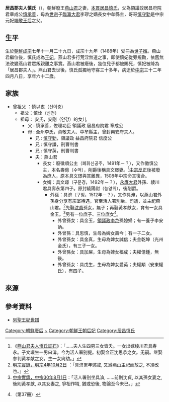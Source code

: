 '''居昌郡夫人慎氏'''（{{bd|1476年||1537年|catIdx=S}}），朝鮮廢王[[燕山君|燕山君]]之妻，[[本貫|本貫]][[居昌慎氏|居昌慎氏]]，父為領議政居昌府院君章成公[[慎承善|慎承善]]，母為[[朝鮮世宗|世宗]]子[[臨瀛大君|臨瀛大君]]李璆之嫡長女中牟縣主，哥哥[[慎守勤|慎守勤]]是中宗元妃[[端敬王后|端敬王后]]之父。

==生平==
生於[[朝鮮成宗|朝鮮成宗]]七年十一月二十九日，成宗十九年（1488年）受冊為[[世子嬪|世子嬪]]。燕山君繼位後，慎氏成為[[王妃|王妃]]。燕山君多行荒淫無道之事，即使慎妃從旁規勸，依舊無法改變燕山君眾叛親離之事實。燕山君被廢後，幾位兒子都被賜死，慎妃被降為「居昌郡夫人」。燕山君去世後，慎氏孤獨地守寡三十多年，病逝於[[朝鮮中宗|中宗]]三十二年四月八日，享年六十二歲。

==家族==
*曾祖父 ：慎以衷（신이충）
**祖父：慎诠（신전）
**祖母： 安氏，安刚（안강）的女儿
***父 : 慎承善，佐理功臣 領議政 居昌府院君 章成公 
***母 : 全州李氏，貞敬夫人、中牟縣主，曾封興安府夫人。
****兄 : [[慎守勤|慎守勤]]，領議政 益昌府院君 信度公 
****兄 : 慎守謙，刑曹判書 
****兄 : 慎守英，刑曹判書
****夫：燕山君
*****長女：廢徽順公主（폐휘신공주，1491年－？），又作徽慎公主，本名壽億（수억），削爵後稱具文璟妻。<ref>《[http://gsm.nricp.go.kr/_third/user/search/KBD007.jsp?ksmno=2025 燕山君夫人愼氏誌石]》：「……夫人生四男三女皆夭。一女出嫁绫川君具寿永。子文璟生一男曰渰。今为活人署别提。初娶佥正沈思恭之女。无嗣。继娶参判黄孝献之女。生一女尙幼。」</ref>[[中宗反正|中宗反正]]後被廢為庶人，原本具文璟與其離異，1508年中宗命其復合。
*****女婿：具文璟（구문경，1492年－？），[[永膺大君|永膺大君]]外孫、綾川君具壽永第四子。原封綾陽尉（능양위），後削爵。
******外孫：具渰（구엄，1512年－？），又作具淹，以燕山君外孫身分享有宗室待遇，官至活人署別坐、司議，並主祀燕山君。<ref>[http://sillok.history.go.kr/id/kma_10410002_003 明宗實錄，明宗4年10月2日] {{Wayback|url=http://sillok.history.go.kr/id/kma_10410002_003 |date=20210701035317 }}：「具渰累年懲戒, 又爲燕山主祀而放之, 不須改也。」</ref>先娶[[沈貞|沈貞]]孫女，無子；再娶黃孝獻女，育有一女具金玉。<ref>[http://sillok.history.go.kr/id/kka_13008001_002 中宗實錄，中宗30年8月1日]：「活人署別坐具渰, ……前則沈貞, 以其孫女妻之, 後則黃孝獻, 以其女妻之, 爭相作壻, 猶或恐後, 物論至今未已。」</ref>另有一位庶子、三位庶女<ref>{{cite web |title=선원록(璿源錄) |url=http://jsg.aks.ac.kr/dir/view?dataId=ARC_kh2_je_a_vsu_21046_000 |website=디지털 장서각 |accessdate=2021-02-02 |archive-date=2022-03-05 |archive-url=https://web.archive.org/web/20220305141702/https://jsg.aks.ac.kr/dir/view?dataId=ARC_kh2_je_a_vsu_21046_000 }}（第37冊）</ref>。
*******外曾孫女：具金玉，[[領議政|領議政]][[李芑|李芑]]孫媳婦；有一養子李安訥。
*******外曾孫：具思慎，生母為婢女壽今；有一子二女。
*******外曾孫女：具金真，生母為婢女誠信；夫金乾坤（光州金氏），有三子一女。
*******外曾孫女：具加屎，生母為婢女福成；夫權億鍾，無後。
*******外曾孫女：具戊生，生母為婢女愛英；夫權顒（安東權氏），有四子。

==來源==
{{reflist}}

==參考資料==
*[http://www.culturecontent.com/content/contentView.do?search_div_id=CP_THE003&cp_code=cp0439&index_id=cp04390053&content_id=cp043900530001&search_left_menu=2 列聖王妃世譜]

{{李朝王后及大韓皇后}}

[[Category:朝鮮廢后|Category:朝鮮廢后]]
[[Category:慎姓|~]]
[[Category:朝鮮王朝后妃|Category:朝鮮王朝后妃]]
[[Category:居昌慎氏|Category:居昌慎氏]]